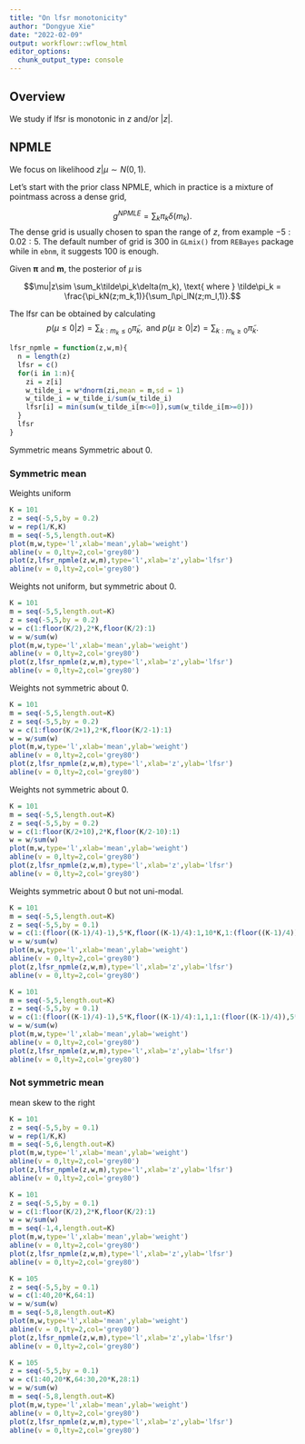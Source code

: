 ```yaml
---
title: "On lfsr monotonicity"
author: "Dongyue Xie"
date: "2022-02-09"
output: workflowr::wflow_html
editor_options:
  chunk_output_type: console
---
```


## Overview

We study if lfsr is monotonic in $z$ and/or $|z|$.

## NPMLE

We focus on likelihood $z|\mu\sim N(0,1)$.

Let's start with the prior class NPMLE, which in practice is a mixture of pointmass across a dense grid,

$$g^{NPMLE} = \sum_k\pi_k\delta(m_k).$$
The dense grid is usually chosen to span the range of $z$, from example $-5:0.02:5$. The default number of grid is 300 in `GLmix()` from `REBayes` package while in `ebnm`, it suggests 100 is enough.

Given $\boldsymbol\pi$ and $\boldsymbol m$, the posterior of $\mu$ is 

$$\mu|z\sim \sum_k\tilde\pi_k\delta(m_k), \text{ where } \tilde\pi_k = \frac{\pi_kN(z;m_k,1)}{\sum_l\pi_lN(z;m_l,1)}.$$

The lfsr can be obtained by calculating $$p(\mu\leq 0|z) = \sum_{k:m_k\leq 0}\tilde\pi_k, \text{ and }p(\mu\geq 0|z) = \sum_{k:m_k\geq 0}\tilde\pi_k.$$


```r
lfsr_npmle = function(z,w,m){
  n = length(z)
  lfsr = c()
  for(i in 1:n){
    zi = z[i]
    w_tilde_i = w*dnorm(zi,mean = m,sd = 1)
    w_tilde_i = w_tilde_i/sum(w_tilde_i)
    lfsr[i] = min(sum(w_tilde_i[m<=0]),sum(w_tilde_i[m>=0]))
  }
  lfsr
}
```

Symmetric means Symmetric about 0.

### Symmetric mean

Weights uniform

```r
K = 101
z = seq(-5,5,by = 0.2)
w = rep(1/K,K)
m = seq(-5,5,length.out=K)
plot(m,w,type='l',xlab='mean',ylab='weight')
abline(v = 0,lty=2,col='grey80')
plot(z,lfsr_npmle(z,w,m),type='l',xlab='z',ylab='lfsr')
abline(v = 0,lty=2,col='grey80')
```

Weights not uniform, but symmetric about 0.

```r
K = 101
m = seq(-5,5,length.out=K)
z = seq(-5,5,by = 0.2)
w = c(1:floor(K/2),2*K,floor(K/2):1)
w = w/sum(w)
plot(m,w,type='l',xlab='mean',ylab='weight')
abline(v = 0,lty=2,col='grey80')
plot(z,lfsr_npmle(z,w,m),type='l',xlab='z',ylab='lfsr')
abline(v = 0,lty=2,col='grey80')
```

Weights not symmetric about 0.

```r
K = 101
m = seq(-5,5,length.out=K)
z = seq(-5,5,by = 0.2)
w = c(1:floor(K/2+1),2*K,floor(K/2-1):1)
w = w/sum(w)
plot(m,w,type='l',xlab='mean',ylab='weight')
abline(v = 0,lty=2,col='grey80')
plot(z,lfsr_npmle(z,w,m),type='l',xlab='z',ylab='lfsr')
abline(v = 0,lty=2,col='grey80')
```


Weights not symmetric about 0.

```r
K = 101
m = seq(-5,5,length.out=K)
z = seq(-5,5,by = 0.2)
w = c(1:floor(K/2+10),2*K,floor(K/2-10):1)
w = w/sum(w)
plot(m,w,type='l',xlab='mean',ylab='weight')
abline(v = 0,lty=2,col='grey80')
plot(z,lfsr_npmle(z,w,m),type='l',xlab='z',ylab='lfsr')
abline(v = 0,lty=2,col='grey80')
```


Weights symmetric about 0 but not uni-modal.

```r
K = 101
m = seq(-5,5,length.out=K)
z = seq(-5,5,by = 0.1)
w = c(1:(floor((K-1)/4)-1),5*K,floor((K-1)/4):1,10*K,1:(floor((K-1)/4)),5*K,(floor((K-1)/4)-1):1)
w = w/sum(w)
plot(m,w,type='l',xlab='mean',ylab='weight')
abline(v = 0,lty=2,col='grey80')
plot(z,lfsr_npmle(z,w,m),type='l',xlab='z',ylab='lfsr')
abline(v = 0,lty=2,col='grey80')
```

```r
K = 101
m = seq(-5,5,length.out=K)
z = seq(-5,5,by = 0.1)
w = c(1:(floor((K-1)/4)-1),5*K,floor((K-1)/4):1,1,1:(floor((K-1)/4)),5*K,(floor((K-1)/4)-1):1)
w = w/sum(w)
plot(m,w,type='l',xlab='mean',ylab='weight')
abline(v = 0,lty=2,col='grey80')
plot(z,lfsr_npmle(z,w,m),type='l',xlab='z',ylab='lfsr')
abline(v = 0,lty=2,col='grey80')
```


### Not symmetric mean

mean skew to the right

```r
K = 101
z = seq(-5,5,by = 0.1)
w = rep(1/K,K)
m = seq(-5,6,length.out=K)
plot(m,w,type='l',xlab='mean',ylab='weight')
abline(v = 0,lty=2,col='grey80')
plot(z,lfsr_npmle(z,w,m),type='l',xlab='z',ylab='lfsr')
abline(v = 0,lty=2,col='grey80')
```



```r
K = 101
z = seq(-5,5,by = 0.1)
w = c(1:floor(K/2),2*K,floor(K/2):1)
w = w/sum(w)
m = seq(-1,4,length.out=K)
plot(m,w,type='l',xlab='mean',ylab='weight')
abline(v = 0,lty=2,col='grey80')
plot(z,lfsr_npmle(z,w,m),type='l',xlab='z',ylab='lfsr')
abline(v = 0,lty=2,col='grey80')
```

```r
K = 105
z = seq(-5,5,by = 0.1)
w = c(1:40,20*K,64:1)
w = w/sum(w)
m = seq(-5,8,length.out=K)
plot(m,w,type='l',xlab='mean',ylab='weight')
abline(v = 0,lty=2,col='grey80')
plot(z,lfsr_npmle(z,w,m),type='l',xlab='z',ylab='lfsr')
abline(v = 0,lty=2,col='grey80')
```


```r
K = 105
z = seq(-5,5,by = 0.1)
w = c(1:40,20*K,64:30,20*K,28:1)
w = w/sum(w)
m = seq(-5,8,length.out=K)
plot(m,w,type='l',xlab='mean',ylab='weight')
abline(v = 0,lty=2,col='grey80')
plot(z,lfsr_npmle(z,w,m),type='l',xlab='z',ylab='lfsr')
abline(v = 0,lty=2,col='grey80')
```





